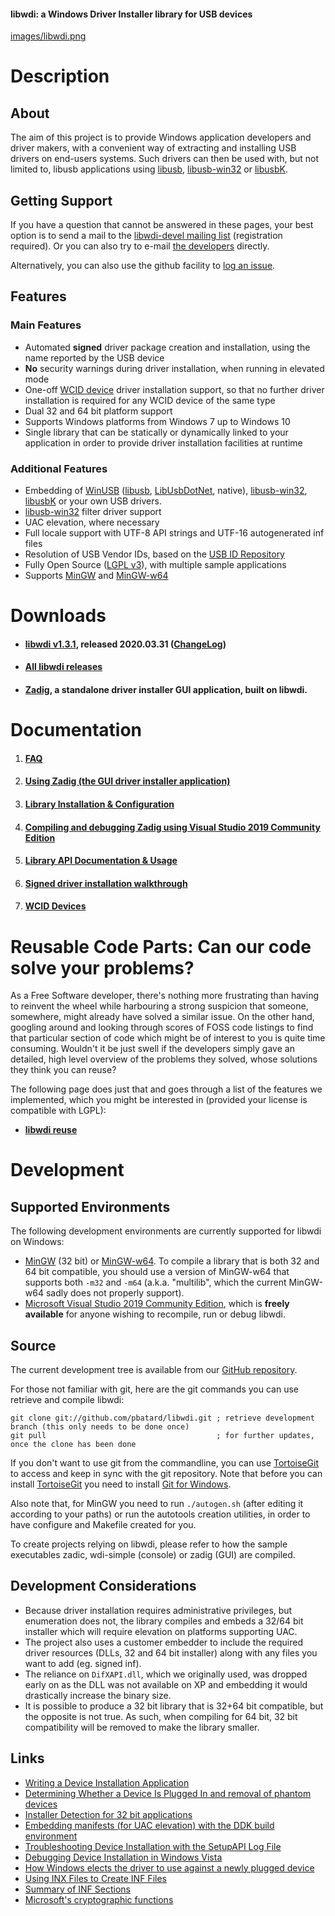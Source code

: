 <h4>'''libwdi: a Windows Driver Installer library for USB devices'''</h4>

[[images/libwdi.png]]

= Description =
== About ==

The aim of this project is to provide Windows application developers and driver makers, with a convenient way of extracting and installing USB drivers on end-users systems. Such drivers can then be used with, but not limited to, libusb applications using [https://libusb.info libusb], [https://sourceforge.net/p/libusb-win32/wiki/Home/ libusb-win32] or [http://libusbk.sourceforge.net/UsbK3/index.html libusbK].

== Getting Support ==

If you have a question that cannot be answered in these pages, your best option is to send a mail to the [http://lists.sourceforge.net/lists/listinfo/libwdi-devel libwdi-devel mailing list] (registration required). Or you can also try to e-mail [mailto://pete@akeo.ie?subject=libwdi the developers] directly.

Alternatively, you can also use the github facility to [https://github.com/pbatard/libwdi/issues log an issue].

== Features ==

=== Main Features ===

* Automated '''signed''' driver package creation and installation, using the name reported by the USB device
* '''No''' security warnings during driver installation, when running in elevated mode
* One-off [[WCID Devices|WCID device]] driver installation support, so that no further driver installation is required for any WCID device of the same type
* Dual 32 and 64 bit platform support
* Supports Windows platforms from Windows 7 up to Windows 10
* Single library that can be statically or dynamically linked to your application in order to provide driver installation facilities at runtime

=== Additional Features ===

* Embedding of [https://docs.microsoft.com/en-us/windows-hardware/drivers/usbcon/winusb WinUSB] ([https://libusb.info libusb], [http://libusbdotnet.sf.net LibUsbDotNet], native), [https://sourceforge.net/p/libusb-win32/wiki/Home/ libusb-win32], [http://libusbk.sourceforge.net/UsbK3/index.html libusbK] or your own USB drivers.
* [https://sourceforge.net/p/libusb-win32/wiki/Home/ libusb-win32] filter driver support
* UAC elevation, where necessary
* Full locale support with UTF-8 API strings and UTF-16 autogenerated inf files
* Resolution of USB Vendor IDs, based on the [http://www.linux-usb.org/usb-ids.html USB ID Repository]
* Fully Open Source ([https://www.gnu.org/licenses/lgpl.html LGPL v3]), with multiple sample applications
* Supports [http://www.mingw.org/ MinGW]  and [https://mingw-w64.org MinGW-w64]

= Downloads =

* <h4>'''[https://github.com/pbatard/libwdi/releases/tag/v1.3.1 libwdi v1.3.1]''', released 2020.03.31 ([https://github.com/pbatard/libwdi/blob/master/ChangeLog ChangeLog])</h4>
* <h4>'''[https://github.com/pbatard/libwdi/releases/ All libwdi releases]'''</h4>
* <h4>'''[https://zadig.akeo.ie/ Zadig]''', a standalone driver installer GUI application, built on libwdi.</h4>

= Documentation =

# <h4>'''[[FAQ]]'''</h4>
# <h4>'''[[Zadig|Using Zadig (the GUI driver installer application)]]'''</h4>
# <h4>'''[[Install|Library Installation & Configuration]]'''</h4>
# <h4>'''[[Compiling-and-debugging-libwdi-or-Zadig|Compiling and debugging Zadig using Visual Studio 2019 Community Edition]]'''</h4>
# <h4>'''[[Usage|Library API Documentation & Usage]]'''</h4>
# <h4>'''[[Signed Driver Walkthrough|Signed driver installation walkthrough]]'''</h4>
# <h4>'''[[WCID Devices]]'''</h4>

= Reusable Code Parts: Can our code solve your problems? =

As a Free Software developer, there's nothing more frustrating than having to reinvent the wheel while harbouring a strong suspicion that someone, somewhere, might already have solved a similar issue.
On the other hand, googling around and looking through scores of FOSS code listings to find that particular section of code which might be of interest to you is quite time consuming. Wouldn't it be just swell if the developers simply gave an detailed, high level overview of the problems they solved, whose solutions they think you can reuse?

The following page does just that and goes through a list of the features we implemented, which you might be interested in (provided your license is compatible with LGPL):
* <h4 style="margin:0; padding:0">'''[[Reuse|libwdi reuse]]'''</h4>

= Development =

== Supported Environments ==

The following development environments are currently supported for libwdi on Windows:
* [http://www.mingw.org MinGW] (32 bit) or [https://mingw-w64.org MinGW-w64]. To compile a library that is both 32 and 64 bit compatible, you should use a version of MinGW-w64 that supports both <code>-m32</code> and <code>-m64</code> (a.k.a. "multilib", which the current MinGW-w64 sadly does not properly support).
* [https://visualstudio.microsoft.com/vs/community/ Microsoft Visual Studio 2019 Community Edition], which is '''freely available''' for anyone wishing to recompile, run or debug libwdi.

== Source ==

The current development tree is available from our [https://github.com/pbatard/libwdi GitHub repository].

For those not familiar with git, here are the git commands you can use retrieve and compile libwdi:
<pre>
git clone git://github.com/pbatard/libwdi.git ; retrieve development branch (this only needs to be done once)
git pull                                      ; for further updates, once the clone has been done
</pre>

If you don't want to use git from the commandline, you can use [https://tortoisegit.org/ TortoiseGit] to access and keep in sync with the git repository. Note that before you can install [https://tortoisegit.org/ TortoiseGit] you need to install [https://git-for-windows.github.io/ Git for Windows].

Also note that, for MinGW you need to run <code>./autogen.sh</code> (after editing it according to your paths) or run the autotools creation utilities, in order to have configure and Makefile created for you.

To create projects relying on libwdi, please refer to how the sample executables zadic, wdi-simple (console) or zadig (GUI) are compiled.

== Development Considerations ==

* Because driver installation requires administrative privileges, but enumeration does not, the library compiles and embeds a 32/64 bit installer which will require elevation on platforms supporting UAC.
* The project also uses a customer embedder to include the required driver resources (DLLs, 32 and 64 bit installer) along with any files you want to add (eg. signed inf).
* The reliance on <code>DifXAPI.dll</code>, which we originally used, was dropped early on as the DLL was not available on XP and embedding it would drastically increase the binary size.
* It is possible to produce a 32 bit library that is 32+64 bit compatible, but the opposite is not true. As such, when compiling for 64 bit, 32 bit compatibility will be removed to make the library smaller.

== Links ==

* [https://docs.microsoft.com/en-us/windows-hardware/drivers/install/writing-a-device-installation-application Writing a Device Installation Application]
* [https://docs.microsoft.com/en-us/windows-hardware/drivers/install/determining-whether-a-device-is-plugged-in Determining Whether a Device Is Plugged In and removal of phantom devices]
* [https://msdn.microsoft.com/en-us/library/bb530410.aspx#vistauac_topic3 Installer Detection for 32 bit applications]
* [https://jpassing.com/2008/02/01/how-to-use-manifests-with-buildexe/ Embedding manifests (for UAC elevation) with the DDK build environment]
* [https://download.microsoft.com/download/e/b/a/eba1050f-a31d-436b-9281-92cdfeae4b45/setupapilog.doc Troubleshooting Device Installation with the SetupAPI Log File]
* [https://docs.microsoft.com/en-us/windows-hardware/drivers/install/debugging-device-installations--windows-vista-and-later- Debugging Device Installation in Windows Vista]
* [https://docs.microsoft.com/en-us/windows-hardware/drivers/install/how-setup-selects-drivers How Windows elects the driver to use against a newly plugged device]
* [https://docs.microsoft.com/en-us/windows-hardware/drivers/wdf/using-inx-files-to-create-inf-files Using INX Files to Create INF Files]
* [https://docs.microsoft.com/en-us/windows-hardware/drivers/install/summary-of-inf-sections Summary of INF Sections]
* [https://docs.microsoft.com/en-us/windows/desktop/SecCrypto/cryptography-functions Microsoft's cryptographic functions]